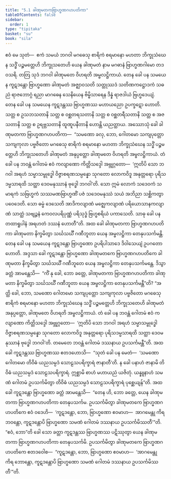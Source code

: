 ```yaml
---
title: "5.1 ခါဏုမတကဗြာဟ္မဏဂဟပတိကာ"
tableOfContents: false
sidebar:
  order: 1
type: "tipitaka"
basket: "su"
book: "sila"
---
```



<DynamicBreadcrumb />

<Division number="323" book="sila">

<Paragraph number="493" book="sila">
ဧဝံ မေ သုတံ—  ဧကံ သမယံ ဘဂဝါ မဂဓေသု စာရိကံ စရမာနော မဟတာ ဘိက္ခုသံဃေန သဒ္ဓိံ ပဉ္စမတ္တေဟိ ဘိက္ခုသတေဟိ ယေန ခါဏုမတံ နာမ မဂဓာနံ ဗြာဟ္မဏဂါမော တဒဝသရိ. တတြ သုဒံ ဘဂဝါ ခါဏုမတေ ဝိဟရတိ အမ္ဗလဋ္ဌိကာယံ. တေန ခေါ ပန သမယေန ကူဋဒန္တော ဗြာဟ္မဏော ခါဏုမတံ အဇ္ဈာဝသတိ သတ္တုဿဒံ သတိဏကဋ္ဌောဒကံ သဓညံ ရာဇဘောဂ္ဂံ ရညာ မာဂဓေန သေနိယေန ဗိမ္ဗိသာရေန ဒိန္နံ ရာဇဒါယံ ဗြဟ္မဒေယျံ. တေန ခေါ ပန သမယေန ကူဋဒန္တဿ ဗြာဟ္မဏဿ မဟာယညော ဥပက္ခဋော ဟောတိ. သတ္တ စ ဥသဘသတာနိ သတ္တ စ ဝစ္ဆတရသတာနိ သတ္တ စ ဝစ္ဆတရီသတာနိ သတ္တ စ အဇသတာနိ သတ္တ စ ဥရဗ္ဘသတာနိ ထူဏူပနီတာနိ ဟောန္တိ ယညတ္ထာယ.
</Paragraph>

</Division>
<Division number="324" book="sila">

<Paragraph number="494" book="sila">
အဿောသုံ ခေါ ခါဏုမတကာ ဗြာဟ္မဏဂဟပတိကာ—  “သမဏော ခလု, ဘော, ဂေါတမော သကျပုတ္တော သကျကုလာ ပဗ္ဗဇိတော မဂဓေသု စာရိကံ စရမာနော မဟတာ ဘိက္ခုသံဃေန သဒ္ဓိံ ပဉ္စမတ္တေဟိ ဘိက္ခုသတေဟိ ခါဏုမတံ အနုပ္ပတ္တော ခါဏုမတေ ဝိဟရတိ အမ္ဗလဋ္ဌိကာယံ. တံ ခေါ ပန ဘဝန္တံ ဂေါတမံ ဧဝံ ကလျာဏော ကိတ္တိသဒ္ဒေါ အဗ္ဘုဂ္ဂတော—  ‘ဣတိပိ သော ဘဂဝါ အရဟံ သမ္မာသမ္ဗုဒ္ဓေါ ဝိဇ္ဇာစရဏသမ္ပန္နော သုဂတော လောကဝိဒူ အနုတ္တရော ပုရိသဒမ္မသာရထိ သတ္ထာ ဒေဝမနုဿာနံ ဗုဒ္ဓေါ ဘဂဝါ’တိ. သော ဣမံ လောကံ သဒေဝကံ သမာရကံ သဗြဟ္မကံ သဿမဏဗြာဟ္မဏိံ ပဇံ သဒေဝမနုဿံ သယံ အဘိညာ သစ္ဆိကတွာ ပဝေဒေတိ. သော ဓမ္မံ ဒေသေတိ အာဒိကလျာဏံ မဇ္ဈေကလျာဏံ ပရိယောသာနကလျာဏံ သာတ္ထံ သဗျဉ္ဇနံ ကေဝလပရိပုဏ္ဏံ ပရိသုဒ္ဓံ ဗြဟ္မစရိယံ ပကာသေတိ. သာဓု ခေါ ပန တထာရူပါနံ အရဟတံ ဒဿနံ ဟောတီ”တိ.
</Paragraph>

</Division>
<Division number="325" book="sila">

<Paragraph number="495" book="sila">
အထ ခေါ ခါဏုမတကာ ဗြာဟ္မဏဂဟပတိကာ ခါဏုမတာ နိက္ခမိတွာ သင်္ဃသင်္ဃီ ဂဏီဘူတာ ယေန အမ္ဗလဋ္ဌိကာ တေနုပသင်္ကမန္တိ.
</Paragraph>

</Division>
<Division number="326" book="sila">

<Paragraph number="496" book="sila">
တေန ခေါ ပန သမယေန ကူဋဒန္တော ဗြာဟ္မဏော ဥပရိပါသာဒေ ဒိဝါသေယျံ ဥပဂတော ဟောတိ. အဒ္ဒသာ ခေါ ကူဋဒန္တော ဗြာဟ္မဏော ခါဏုမတကေ ဗြာဟ္မဏဂဟပတိကေ ခါဏုမတာ နိက္ခမိတွာ သင်္ဃသင်္ဃီ ဂဏီဘူတေ ယေန အမ္ဗလဋ္ဌိကာ တေနုပသင်္ကမန္တေ. ဒိသွာ ခတ္တံ အာမန္တေသိ—  “ကိံ နု ခေါ, ဘော ခတ္တေ, ခါဏုမတကာ ဗြာဟ္မဏဂဟပတိကာ ခါဏုမတာ နိက္ခမိတွာ သင်္ဃသင်္ဃီ ဂဏီဘူတာ ယေန အမ္ဗလဋ္ဌိကာ တေနုပသင်္ကမန္တီ”တိ?
</Paragraph>

</Division>
<Division number="327" book="sila">

<Paragraph number="497" book="sila">
“အတ္ထိ ခေါ, ဘော, သမဏော ဂေါတမော သကျပုတ္တော သကျကုလာ ပဗ္ဗဇိတော မဂဓေသု စာရိကံ စရမာနော မဟတာ ဘိက္ခုသံဃေန သဒ္ဓိံ ပဉ္စမတ္တေဟိ ဘိက္ခုသတေဟိ ခါဏုမတံ အနုပ္ပတ္တော, ခါဏုမတေ ဝိဟရတိ အမ္ဗလဋ္ဌိကာယံ. တံ ခေါ ပန ဘဝန္တံ ဂေါတမံ ဧဝံ ကလျာဏော ကိတ္တိသဒ္ဒေါ အဗ္ဘုဂ္ဂတော—  ‘ဣတိပိ သော ဘဂဝါ အရဟံ သမ္မာသမ္ဗုဒ္ဓေါ ဝိဇ္ဇာစရဏသမ္ပန္နော သုဂတော လောကဝိဒူ အနုတ္တရော ပုရိသဒမ္မသာရထိ သတ္ထာ ဒေဝမနုဿာနံ ဗုဒ္ဓေါ ဘဂဝါ’တိ. တမေတေ ဘဝန္တံ ဂေါတမံ ဒဿနာယ ဥပသင်္ကမန္တီ”တိ.
</Paragraph>

</Division>
<Division number="328" book="sila">

<Paragraph number="498" book="sila">
အထ ခေါ ကူဋဒန္တဿ ဗြာဟ္မဏဿ ဧတဒဟောသိ—  “သုတံ ခေါ ပန မေတံ—  ‘သမဏော ဂေါတမော တိဝိဓံ ယညသမ္ပဒံ သောဠသပရိက္ခာရံ ဇာနာတီ’တိ. န ခေါ ပနာဟံ ဇာနာမိ တိဝိဓံ ယညသမ္ပဒံ သောဠသပရိက္ခာရံ. ဣစ္ဆာမိ စာဟံ မဟာယညံ ယဇိတုံ. ယန္နူနာဟံ သမဏံ ဂေါတမံ ဥပသင်္ကမိတွာ တိဝိဓံ ယညသမ္ပဒံ သောဠသပရိက္ခာရံ ပုစ္ဆေယျန်”တိ.
</Paragraph>

</Division>
<Division number="329" book="sila">

<Paragraph number="499" book="sila">
အထ ခေါ ကူဋဒန္တော ဗြာဟ္မဏော ခတ္တံ အာမန္တေသိ—  “တေန ဟိ, ဘော ခတ္တေ, ယေန ခါဏုမတကာ ဗြာဟ္မဏဂဟပတိကာ တေနုပသင်္ကမ. ဥပသင်္ကမိတွာ ခါဏုမတကေ ဗြာဟ္မဏဂဟပတိကေ ဧဝံ ဝဒေဟိ—  ‘ကူဋဒန္တော, ဘော, ဗြာဟ္မဏော ဧဝမာဟ—  အာဂမေန္တု ကိရ ဘဝန္တော, ကူဋဒန္တောပိ ဗြာဟ္မဏော သမဏံ ဂေါတမံ ဒဿနာယ ဥပသင်္ကမိဿတီ’”တိ. “ဧဝံ, ဘော”တိ ခေါ သော ခတ္တာ ကူဋဒန္တဿ ဗြာဟ္မဏဿ ပဋိဿုတွာ ယေန ခါဏုမတကာ ဗြာဟ္မဏဂဟပတိကာ တေနုပသင်္ကမိ. ဥပသင်္ကမိတွာ ခါဏုမတကေ ဗြာဟ္မဏဂဟပတိကေ ဧတဒဝေါစ—  “ကူဋဒန္တော, ဘော, ဗြာဟ္မဏော ဧဝမာဟ—  ‘အာဂမေန္တု ကိရ ဘောန္တော, ကူဋဒန္တောပိ ဗြာဟ္မဏော သမဏံ ဂေါတမံ ဒဿနာယ ဥပသင်္ကမိဿတီ’”တိ.
</Paragraph>
</Division>